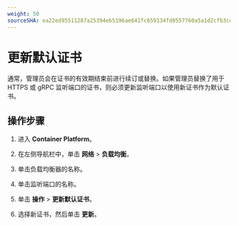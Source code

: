 ```yaml
---
weight: 50
sourceSHA: ea22ed95511287a25394eb5196ae641fc659134fd0557760a5a1d2cfb3cdbfab
---
```


# 更新默认证书

通常，管理员会在证书的有效期结束前进行续订或替换。如果管理员替换了用于 HTTPS 或 gRPC 监听端口的证书，则必须更新监听端口以使用新证书作为默认证书。

## 操作步骤

1. 进入 **Container Platform**。

2. 在左侧导航栏中，单击 **网络** > **负载均衡**。

3. 单击负载均衡器的名称。

4. 单击监听端口的名称。

5. 单击 **操作** > **更新默认证书**。

6. 选择新证书，然后单击 **更新**。
